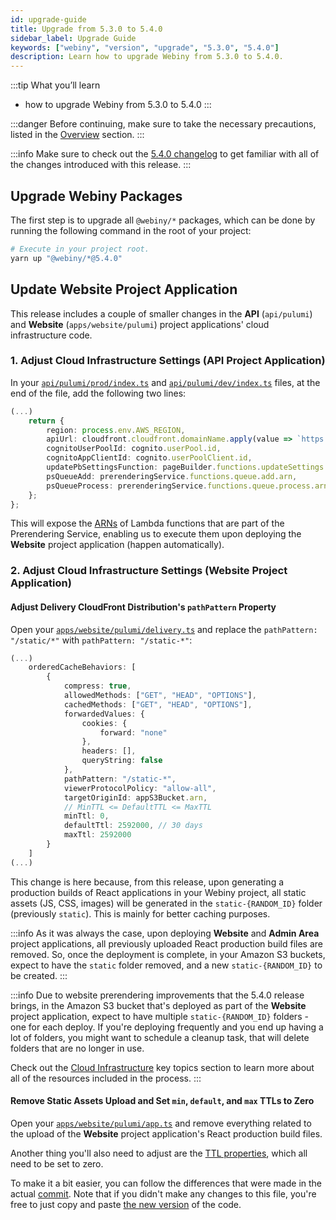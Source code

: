 ```yaml
---
id: upgrade-guide
title: Upgrade from 5.3.0 to 5.4.0
sidebar_label: Upgrade Guide
keywords: ["webiny", "version", "upgrade", "5.3.0", "5.4.0"]
description: Learn how to upgrade Webiny from 5.3.0 to 5.4.0.
---
```


:::tip What you’ll learn
- how to upgrade Webiny from 5.3.0 to 5.4.0
:::

:::danger
Before continuing, make sure to take the necessary precautions, listed in the [Overview](/docs/how-to-guides/upgrade-webiny#-precaution-measures) section.
:::

:::info
Make sure to check out the [5.4.0 changelog](/docs/release-notes/5.4.0/changelog) to get familiar with all of the changes introduced with this release.
:::

## Upgrade Webiny Packages

The first step is to upgrade all `@webiny/*` packages, which can be done by running the following command in the root of your project:

```bash
# Execute in your project root.
yarn up "@webiny/*@5.4.0"
```

## Update Website Project Application

This release includes a couple of smaller changes in the **API** (`api/pulumi`) and **Website** (`apps/website/pulumi`) project applications' cloud infrastructure code.

### 1. Adjust Cloud Infrastructure Settings (API Project Application)

In your [`api/pulumi/prod/index.ts`](https://github.com/webiny/webiny-js/blob/next/packages/cwp-template-aws/template/api/pulumi/prod/index.ts#L106-L107) and [`api/pulumi/dev/index.ts`](https://github.com/webiny/webiny-js/blob/next/packages/cwp-template-aws/template/api/pulumi/dev/index.ts#L106-L107) files, at the end of the file, add the following two lines:

```ts title="api/pulumi/(dev|prod)/index.ts:99" {8,9}
(...)
    return {
        region: process.env.AWS_REGION,
        apiUrl: cloudfront.cloudfront.domainName.apply(value => `https://${value}`),
        cognitoUserPoolId: cognito.userPool.id,
        cognitoAppClientId: cognito.userPoolClient.id,
        updatePbSettingsFunction: pageBuilder.functions.updateSettings.arn,
        psQueueAdd: prerenderingService.functions.queue.add.arn,
        psQueueProcess: prerenderingService.functions.queue.process.arn
    };
};
```

This will expose the [ARNs](https://docs.aws.amazon.com/general/latest/gr/aws-arns-and-namespaces.html) of Lambda functions that are part of the Prerendering Service, enabling us to execute them upon deploying the **Website** project application (happen automatically).

### 2. Adjust Cloud Infrastructure Settings (Website Project Application)

#### Adjust Delivery CloudFront Distribution's `pathPattern` Property

Open your [`apps/website/pulumi/delivery.ts`](https://github.com/webiny/webiny-js/blob/next/packages/cwp-template-aws/template/apps/website/pulumi/delivery.ts#L53) and replace the `pathPattern: "/static/*"` with `pathPattern: "/static-*"`:

```ts title="apps/website/pulumi/delivery.ts" {14}
(...)
    orderedCacheBehaviors: [
        {
            compress: true,
            allowedMethods: ["GET", "HEAD", "OPTIONS"],
            cachedMethods: ["GET", "HEAD", "OPTIONS"],
            forwardedValues: {
                cookies: {
                    forward: "none"
                },
                headers: [],
                queryString: false
            },
            pathPattern: "/static-*",
            viewerProtocolPolicy: "allow-all",
            targetOriginId: appS3Bucket.arn,
            // MinTTL <= DefaultTTL <= MaxTTL
            minTtl: 0,
            defaultTtl: 2592000, // 30 days
            maxTtl: 2592000
        }
    ]
(...)
```

This change is here because, from this release, upon generating a production builds of React applications in your Webiny project, all static assets (JS, CSS, images) will be generated in the `static-{RANDOM_ID}` folder (previously `static`). This is mainly for better caching purposes.

:::info
As it was always the case, upon deploying **Website** and **Admin Area** project applications, all previously uploaded React production build files are removed. So, once the deployment is complete, in your Amazon S3 buckets, expect to have the `static` folder removed, and a new `static-{RANDOM_ID}` to be created.
:::

:::info
Due to website prerendering improvements that the 5.4.0 release brings, in the Amazon S3 bucket that's deployed as part of the **Website** project application, expect to have multiple `static-{RANDOM_ID}` folders - one for each deploy. If you're deploying frequently and you end up having a lot of folders, you might want to schedule a cleanup task, that will delete folders that are no longer in use.

Check out the [Cloud Infrastructure](/docs/key-topics/cloud-infrastructure/website/prerendering-pages) key topics section to learn more about all of the resources included in the process.
:::

#### Remove Static Assets Upload and Set `min`, `default`, and `max` TTLs to Zero

Open your [`apps/website/pulumi/app.ts`](https://github.com/webiny/webiny-js/blob/next/packages/cwp-template-aws/template/apps/website/pulumi/app.ts) and remove everything related to the upload of the **Website** project application's React production build files.

Another thing you'll also need to adjust are the [TTL properties](https://github.com/webiny/webiny-js/blob/next/packages/cwp-template-aws/template/apps/website/pulumi/app.ts#L43-L45), which all need to be set to zero.

To make it a bit easier, you can follow the differences that were made in the actual [commit](https://github.com/webiny/webiny-js/commit/4428beb44cf0a3404c72ef3a8b24efcd87a93a01#diff-917fae1f5a3076f89332067ea7ccf503e4a70ca7ed8bff3aff122be3c4685658). Note that if you didn't make any changes to this file, you're free to just copy and paste [the new version](https://github.com/webiny/webiny-js/blob/next/packages/cwp-template-aws/template/apps/website/pulumi/app.ts) of the code. 
